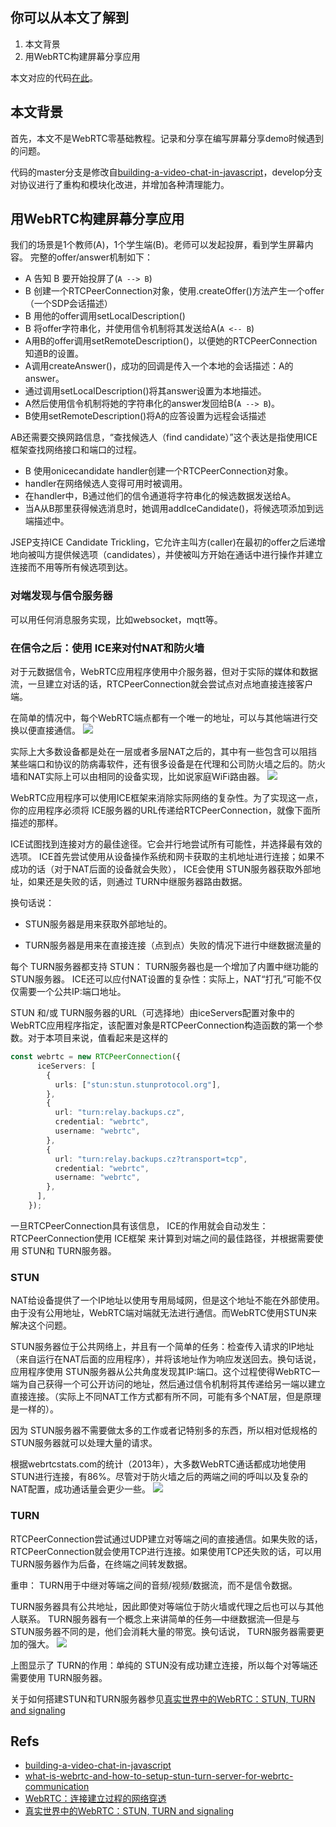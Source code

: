 ## 你可以从本文了解到

1. 本文背景
2. 用WebRTC构建屏幕分享应用 

本文对应的代码[在此](https://github.com/mzvast/how2webrtc)。

## 本文背景

首先，本文不是WebRTC零基础教程。记录和分享在编写屏幕分享demo时候遇到的问题。

代码的master分支是修改自[building-a-video-chat-in-javascript](https://dev.to/michaelneu/i-webrtc-you-building-a-video-chat-in-javascript-2j38)，develop分支对协议进行了重构和模块化改进，并增加各种清理能力。

## 用WebRTC构建屏幕分享应用 

我们的场景是1个教师(A)，1个学生端(B)。老师可以发起投屏，看到学生屏幕内容。
完整的offer/answer机制如下：

- A 告知 B 要开始投屏了(`A --> B`)
- B 创建一个RTCPeerConnection对象，使用.createOffer()方法产生一个offer（一个SDP会话描述）
- B 用他的offer调用setLocalDescription()
- B 将offer字符串化，并使用信令机制将其发送给A(`A <-- B`)
- A用B的offer调用setRemoteDescription()，以便她的RTCPeerConnection知道B的设置。
- A调用createAnswer()，成功的回调是传入一个本地的会话描述：A的answer。
- 通过调用setLocalDescription()将其answer设置为本地描述。
- A然后使用信令机制将她的字符串化的answer发回给B(`A --> B`)。
- B使用setRemoteDescription()将A的应答设置为远程会话描述

AB还需要交换网路信息，“查找候选人（find candidate）”这个表达是指使用ICE框架查找网络接口和端口的过程。

- B 使用onicecandidate handler创建一个RTCPeerConnection对象。
- handler在网络候选人变得可用时被调用。
- 在handler中，B通过他们的信令通道将字符串化的候选数据发送给A。
- 当A从B那里获得候选消息时，她调用addIceCandidate()，将候选项添加到远端描述中。

JSEP支持ICE Candidate Trickling，它允许主叫方(caller)在最初的offer之后递增地向被叫方提供候选项（candidates），并使被叫方开始在通话中进行操作并建立连接而不用等所有候选项到达。

### 对端发现与信令服务器

可以用任何消息服务实现，比如websocket，mqtt等。

### 在信令之后：使用 ICE来对付NAT和防火墙

对于元数据信令，WebRTC应用程序使用中介服务器，但对于实际的媒体和数据流，一旦建立对话的话，RTCPeerConnection就会尝试点对点地直接连接客户端。

在简单的情况中，每个WebRTC端点都有一个唯一的地址，可以与其他端进行交换以便直接通信。
![](https://michaelyou.github.io/img/without_nat.png)

实际上大多数设备都是处在一层或者多层NAT之后的，其中有一些包含可以阻挡某些端口和协议的防病毒软件，还有很多设备是在代理和公司防火墙之后的。防火墙和NAT实际上可以由相同的设备实现，比如说家庭WiFi路由器。
![](https://michaelyou.github.io/img/nat_real_world.png)

WebRTC应用程序可以使用ICE框架来消除实际网络的复杂性。为了实现这一点，你的应用程序必须将 ICE服务器的URL传递给RTCPeerConnection，就像下面所描述的那样。

ICE试图找到连接对方的最佳途径。它会并行地尝试所有可能性，并选择最有效的选项。 ICE首先尝试使用从设备操作系统和网卡获取的主机地址进行连接；如果不成功的话（对于NAT后面的设备就会失败）， ICE会使用 STUN服务器获取外部地址，如果还是失败的话，则通过 TURN中继服务器路由数据。

换句话说：

- STUN服务器是用来获取外部地址的。

- TURN服务器是用来在直接连接（点到点）失败的情况下进行中继数据流量的

每个 TURN服务器都支持 STUN： TURN服务器也是一个增加了内置中继功能的 STUN服务器。 ICE还可以应付NAT设置的复杂性：实际上，NAT“打孔”可能不仅仅需要一个公共IP:端口地址。

STUN 和/或 TURN服务器的URL（可选择地）由iceServers配置对象中的WebRTC应用程序指定，该配置对象是RTCPeerConnection构造函数的第一个参数。对于本项目来说，值看起来是这样的

```typescript
const webrtc = new RTCPeerConnection({
      iceServers: [
        {
          urls: ["stun:stun.stunprotocol.org"],
        },
        {
          url: "turn:relay.backups.cz",
          credential: "webrtc",
          username: "webrtc",
        },
        {
          url: "turn:relay.backups.cz?transport=tcp",
          credential: "webrtc",
          username: "webrtc",
        },
      ],
    });
```

一旦RTCPeerConnection具有该信息， ICE的作用就会自动发生：RTCPeerConnection使用 ICE框架 来计算到对端之间的最佳路径，并根据需要使用 STUN和 TURN服务器。

### STUN

NAT给设备提供了一个IP地址以使用专用局域网，但是这个地址不能在外部使用。由于没有公用地址，WebRTC端对端就无法进行通信。而WebRTC使用STUN来解决这个问题。

STUN服务器位于公共网络上，并且有一个简单的任务：检查传入请求的IP地址（来自运行在NAT后面的应用程序），并将该地址作为响应发送回去。换句话说，应用程序使用 STUN服务器从公共角度发现其IP:端口。这个过程使得WebRTC一端为自己获得一个可公开访问的地址，然后通过信令机制将其传递给另一端以建立直接连接。（实际上不同NAT工作方式都有所不同，可能有多个NAT层，但是原理是一样的）。

因为 STUN服务器不需要做太多的工作或者记特别多的东西，所以相对低规格的 STUN服务器就可以处理大量的请求。

根据webrtcstats.com的统计（2013年），大多数WebRTC通话都成功地使用 STUN进行连接，有86%。尽管对于防火墙之后的两端之间的呼叫以及复杂的NAT配置，成功通话量会更少一些。
![](https://michaelyou.github.io/img/stun.png)

### TURN

RTCPeerConnection尝试通过UDP建立对等端之间的直接通信。如果失败的话，RTCPeerConnection就会使用TCP进行连接。如果使用TCP还失败的话，可以用 TURN服务器作为后备，在终端之间转发数据。

重申： TURN用于中继对等端之间的音频/视频/数据流，而不是信令数据。

TURN服务器具有公共地址，因此即使对等端位于防火墙或代理之后也可以与其他人联系。 TURN服务器有一个概念上来讲简单的任务—中继数据流—但是与 STUN服务器不同的是，他们会消耗大量的带宽。换句话说， TURN服务器需要更加的强大。
![](https://michaelyou.github.io/img/turn.png)

上图显示了 TURN的作用：单纯的 STUN没有成功建立连接，所以每个对等端还需要使用 TURN服务器。

关于如何搭建STUN和TURN服务器参见[真实世界中的WebRTC：STUN, TURN and signaling](https://michaelyou.github.io/2018/08/01/%E7%9C%9F%E5%AE%9E%E4%B8%96%E7%95%8C%E4%B8%AD%E7%9A%84WebRTC/)
## Refs

- [building-a-video-chat-in-javascript](https://dev.to/michaelneu/i-webrtc-you-building-a-video-chat-in-javascript-2j38)
- [what-is-webrtc-and-how-to-setup-stun-turn-server-for-webrtc-communication](https://medium.com/av-transcode/what-is-webrtc-and-how-to-setup-stun-turn-server-for-webrtc-communication-63314728b9d0)
- [WebRTC：连接建立过程的网络穿透](https://zhuanlan.zhihu.com/p/75387873)
- [真实世界中的WebRTC：STUN, TURN and signaling](https://michaelyou.github.io/2018/08/01/%E7%9C%9F%E5%AE%9E%E4%B8%96%E7%95%8C%E4%B8%AD%E7%9A%84WebRTC/)